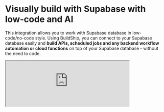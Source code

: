 
# Visually build with Supabase with low-code and AI

This integration allows you to work with Supabase database in low-code/no-code style. Using BuildShip, you can connect
to your Supabase database easily and **build APIs, scheduled jobs and any backend workflow automation or cloud
functions** on top of your Supabase database - without the need to code.

<iframe
  className='aspect-video w-full'
  src='https://www.youtube.com/embed/BXLnDErMZiU?si=0ajt2hNyIsmipAJ7'
  allow='accelerometer; autoplay; clipboard-write; encrypted-media; gyroscope; picture-in-picture'
  allowFullScreen
  width='80%'
/>

You can use 100s of prebuilt nodes, templates and connectors to popular tools and AI models like **Replicate**,
**OpenAI**, **HuggingFace**, **StabilityAI**, **ElevenLabs** etc. If any integration is missing, you can simply ask AI
and it will generate one for you right from BuildShip's UI! 🪄

## Get Started ✅

<Cards num={3}>
  <Card
    image
    arrow
    title='Perform CRUD operations on Supabase database in your workflows'
    href='./tutorials/supabase-crud'
  >
    <>![Perform CRUD operations on Supabase database in your workflows](../public/assets/supabase1.png)</>
  </Card>
  <Card
    image
    arrow
    title='How to build Supabase Cloud Functions with no code'
    href='https://www.youtube.com/watch?v=oUQKbzdajII'
    target='_blank'
  >
    <>![How to build Supabase Cloud Functions with no code](../public/assets/supabase2.png)</>
  </Card>
  <Card
    image
    arrow
    title='Building APIs, CRON / Scheduled Jobs for Supabase visually'
    href='https://www.youtube.com/watch?v=At_uwZbFgG4'
    target='_blank'
  >
    <>![Building APIs, CRON / Scheduled Jobs for Supabase visually](../public/assets/supabase3.png)</>
  </Card>
  <Card
    image
    arrow
    title='Creating a Private API for Supabase using BuildShip'
    href='https://www.youtube.com/watch?v=uhc8732Dpq4'
    target='_blank'
  >
    <>![Creating a Private API for Supabase using BuildShip](../public/assets/supabase4.png)</>
  </Card>
  <Card image arrow title='(COMING SOON) Trigger workflows on Supabase events' href='./trigger-nodes/supabase-trigger'>
    <>![Trigger workflows on Supabase events](../public/assets/supabase5.png)</>
  </Card>
</Cards>

## How to Connect to Supabase

For connecting your Supabase project to BuildShip, all you need is your **Supabase project URL** and **API key**. Learn
more about **connecting your Supabase Project**. Refer to our dedicated guide below on **connecting Supabase with
BuildShip** and performing operations like **Read, Create (or upsert), Update, and Delete** data within your Supabase
database.

<Cards num={1}>
  <Card
    image
    arrow
    title='Perform CRUD operations on Supabase database in your workflows'
    href='./tutorials/supabase-crud'
  >
    <>![Perform CRUD operations on Supabase database in your workflows](../public/assets/supabase1.png)</>
  </Card>
</Cards>

## How to Build Supabase Cloud Functions with no code

Build cloud functions, APIs, scheduled jobs for Supabase with no code. Watch the video below to discover how to:

- **Trigger workflows on Supabase data changes** i.e. anytime a new row of data is created, updated or deleted
- Respond to new user sign-ups through **Supabase Authentication**
- **Schedule actions at specific intervals**: daily, weekly, monthly, or yearly
- Visual creation of functions without writing code
- Access **hundreds of prebuilt nodes** for integration with your Supabase data, including AI models and third-party
  tools
- **Generate function logic with AI** and customize code if needed

<Cards num={1}>
  <Card
    image
    arrow
    title='How to build Supabase Cloud Functions with no code'
    href='https://www.youtube.com/watch?v=oUQKbzdajII'
    target='_blank'
  >
    <>![How to build Supabase Cloud Functions with no code](../public/assets/supabase2.png)</>
  </Card>
</Cards>

<Callout emoji='🙋🏻'>
  Need help? Chat with us and our community of low-code/no-code builders and developers on
  [Discord](https://buildship.com/discord).
</Callout>
